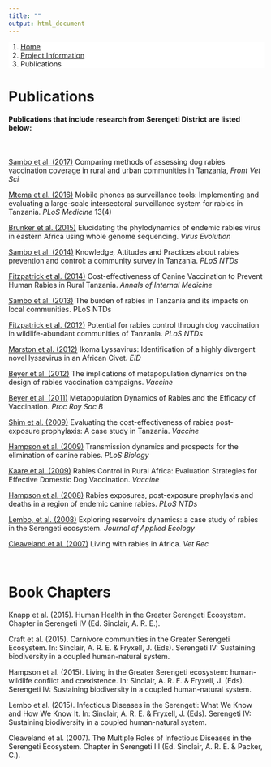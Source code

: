 ```yaml
---
title: ""
output: html_document
---
```


<ol class="breadcrumb" style="background-color:white;">
  <li class="breadcrumb-item"><a href="index.html">Home</a></li>
  <li class="breadcrumb-item"><a href="about_overview.html">Project Information</a></li>
  <li class="breadcrumb-item active">Publications</li>
</ol>

<h1> Publications</h1>  

#### Publications that include research from Serengeti District are listed below:  

<br>

<a href="https://www.frontiersin.org/articles/10.3389/fvets.2017.00033/full" target="blank">Sambo et al. (2017)</a> Comparing methods of assessing dog rabies vaccination coverage in rural and urban communities in Tanzania, <em>Front Vet Sci</em>  
  
<a href="https://journals.plos.org/plosmedicine/article?id=10.1371%2Fjournal.pmed.1002002" target="blank">Mtema et al. (2016)</a> Mobile phones as surveillance tools: Implementing and evaluating a large-scale intersectoral surveillance system for rabies in Tanzania. <em>PLoS Medicine</em> 13(4)
  
<a href="http://ve.oxfordjournals.org/content/1/1/vev011" target="blank">Brunker et al. (2015)</a> Elucidating the phylodynamics of endemic rabies virus in eastern Africa using whole genome sequencing. <em>Virus Evolution</em>
  
<a href="http://journals.plos.org/plosntds/article?id=10.1371/journal.pntd.0003310" target="blank">Sambo et al. (2014)</a> Knowledge, Attitudes and Practices about rabies prevention and control: a community survey in Tanzania. <em>PLoS NTDs</em>  
  
<a href="http://annals.org/article.aspx?articleid=1814425" target="blank">Fitzpatrick et al. (2014)</a> Cost-effectiveness of Canine Vaccination to Prevent Human Rabies in Rural Tanzania. <em>Annals of Internal Medicine</em>  
  
<a href="https://journals.plos.org/plosntds/article?id=10.1371/journal.pntd.0002510" target="blank">Sambo et al. (2013)</a> The burden of rabies in Tanzania and its impacts on local communities. PLoS NTDs
  
<a href="https://journals.plos.org/plosntds/article?id=10.1371/journal.pntd.0001796" target="blank">Fitzpatrick et al. (2012)</a> Potential for rabies control through dog vaccination in wildlife-abundant communities of Tanzania. <em>PLoS NTDs</em>  
  
<a href="https://wwwnc.cdc.gov/eid/article/18/4/11-1553" target="blank">Marston et al. (2012)</a> Ikoma Lyssavirus: Identification of a highly divergent novel lyssavirus in an African Civet. <em>EID</em>  
  
<a href="https://www.sciencedirect.com/science/article/pii/S0264410X11019876?via%3Dihub" target="blank">Beyer et al. (2012)</a> The implications of metapopulation dynamics on the design of rabies vaccination campaigns. <em>Vaccine</em>  
  
<a href="http://rspb.royalsocietypublishing.org/content/278/1715/2182.long" target="blank">Beyer et al. (2011)</a> Metapopulation Dynamics of Rabies and the Efficacy of Vaccination. <em>Proc Roy Soc B</em>    
  
<a href="https://www.sciencedirect.com/science/article/pii/S0264410X09013516?via%3Dihub" target="blank">Shim et al. (2009)</a> Evaluating the cost-effectiveness of rabies post-exposure prophylaxis: A case study in Tanzania. <em>Vaccine</em>
  
<a href="https://journals.plos.org/plosbiology/article?id=10.1371/journal.pbio.1000053" target="blank">Hampson et al. (2009)</a> Transmission dynamics and prospects for the elimination of canine rabies. <em>PLoS Biology</em>
  
<a href="https://www.sciencedirect.com/science/article/pii/S0264410X0801307" target="blank">Kaare et al. (2009)</a> Rabies Control in Rural Africa: Evaluation Strategies for Effective Domestic Dog Vaccination. <em>Vaccine</em>  
  
<a href="https://journals.plos.org/plosntds/article?id=10.1371/journal.pntd.0000339" target="blank">Hampson et al. (2008)</a> Rabies exposures, post-exposure prophylaxis and deaths in a region of endemic canine rabies. <em>PLoS NTDs</em>  
  
<a href="https://besjournals.onlinelibrary.wiley.com/doi/abs/10.1111/j.1365-2664.2008.01468.x" target="blank">Lembo, et al. (2008)</a> Exploring reservoirs dynamics: a case study of rabies in the Serengeti ecosystem. <em>Journal of Applied Ecology</em>  
  
<a href="https://veterinaryrecord.bmj.com/content/161/9/293" target="blank">Cleaveland et al. (2007)</a> Living with rabies in Africa. <em>Vet Rec</em>  
  
<br>

<h1>Book Chapters</h1>

Knapp et al.  (2015). Human Health in the Greater Serengeti Ecosystem. Chapter in Serengeti IV (Ed. Sinclair, A. R. E.).

Craft et al. (2015). Carnivore communities in the Greater Serengeti Ecosystem. In: Sinclair, A. R. E. & Fryxell, J. (Eds). Serengeti IV: Sustaining biodiversity in a coupled human-natural system.

Hampson et al. (2015). Living in the Greater Serengeti ecosystem: human-wildlife conflict and coexistence. In: Sinclair, A. R. E. & Fryxell, J. (Eds). Serengeti IV: Sustaining biodiversity in a coupled human-natural system.

Lembo et al. (2015). Infectious Diseases in the Serengeti: What We Know and How We Know It. In: Sinclair, A. R. E. & Fryxell, J. (Eds). Serengeti IV: Sustaining biodiversity in a coupled human-natural system.

Cleaveland et al. (2007). The Multiple Roles of Infectious Diseases in the Serengeti Ecosystem. Chapter in Serengeti III (Ed. Sinclair, A. R. E. & Packer, C.).
